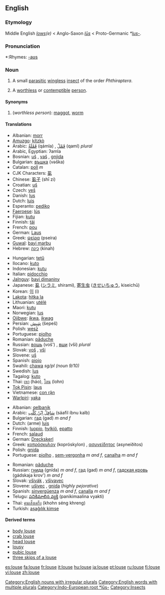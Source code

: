 {{wikipedia}}
==English==
===Etymology===
Middle English ''[[lows]](e)'' < Anglo-Saxon ''[[lus|lūs]]'' < Proto-Germanic ''*[[lus-]]''.

===Pronunciation===
*:Rhymes: [[Rhymes:English:-aʊs|-aʊs]]

===Noun===
{{en-noun|lice|pl2=louses}}

# {{italbrac|plural '''lice'''}} A small [[parasitic]] [[wingless]] [[insect]] of the order ''Phthiraptera''.
# {{italbrac|plural '''louses'''}} A [[worthless]] or [[contemptible]] [[person]].

====Synonyms====
#(''worthless person''): [[maggot]], [[worm]]

====Translations====
{{trans-top|insect}}
*Albanian: [[morr]]
*[[Amuzgo]]: [[kítzkò]]
*Arabic: [[قملة|قَمْلَةٌ]] (qámla) {{f}}, [[قمل|قَمْلٌ]] (qaml) ''plural''
*Arabic, Egyptian: ʔamla
*Bosnian: [[uš]] {{f}}, [[vaš]] {{f}}, [[gnjida]] {{f}}
*Bulgarian: [[въшка]] (vəška) {{f}}
*Catalan: [[poll]] ''m''
*CJK Characters: [[虱]]
*Chinese: [[虱子]] (shī zi)
*Croatian: [[uš]] {{f}}
*Czech: [[veš]] {{f}}
*Danish: [[lus]] {{c}}
*Dutch: [[luis#Dutch|luis]] {{f}}
*Esperanto: [[pediko]]
*[[Faeroese]]: [[lús]]
*Fijian: [[kutu]]
*Finnish: [[täi]]
*French: [[pou]] {{m}}
*German: [[Laus]] {{f}}
*Greek: [[ψείρα]] (pseíra) {{f}}
*[[Guwal]]: [[bayi marbu]]
*Hebrew: [[כינה]] (kinah) {{f}}
{{trans-mid}}
*Hungarian: [[tetű]]
*Ilocano: [[kuto]]
*Indonesian: [[kutu]]
*Italian: [[pidocchio]] {{m}}
*[[Jalnguy]]: [[bayi dimaniny]]
*Japanese: [[虱]] ([[シラミ]], shirami), [[寄生虫]] ([[きせいちゅう]], kiseichū)
*Korean: [[이]] (i)
*[[Lakota]]: [[hitka la]]
*Lithuanian: [[utėlė]] {{f}}
*Maori: [[kutu]]
*Norwegian: [[lus]] {{c}}
*[[Ojibwe]]: [[ikwa]], [[ikwag]] {{p}}
*Persian: [[شپش|شِپِش]] (šepeš)
*Polish: [[wesz]] {{f}}
*Portuguese: [[piolho]] {{m}}
*Romanian: [[păduche]] {{m}}
*Russian: [[вошь]] (voš') {{f}}, [[вши]] (vši) ''plural''
*Slovak: [[voš]] {{f}}, [[vši]] {{p}}
*Slovene: [[uš]] {{f}}
*Spanish: [[piojo]] {{m}}
*Swahili: [[chawa]] ''sg/pl (noun 9/10)''
*Swedish: [[lus]] {{c}}
*Tagalog: [[kuto]]
*Thai: [[เหา]] (háo), [[โลน]] (lohn)
*[[Tok Pisin]]: [[laus]]
*Vietnamese: [[con rận]]
*[[Warlpiri]]: [[yaka]]
{{trans-bottom}}

{{trans-top|worthless person}}
*Albanian: [[qelbanik]]
*Arabic: [[سافل ابن كلب|سَافِلٌ اِبْنُ كَلْب]] (sáafil íbnu kalb) {{m}}
*Bulgarian: [[гад]] (gad) ''m and f''
*Dutch: (arme) [[luis]] {{m}}
*Finnish: [[luopio]], [[hylkiö]], [[epatto]]
*French: [[salaud]] {{m}}
*German: [[Dreckskerl]] {{m}}
*Greek: [[κοπρόσκυλον]] (kopróskylon) {{n}}, [[ασυνείδητος]] (asyneíðitos) {{m}}
*Polish: [[gnida]] {{f}}
*Portuguese: [[piolho]] {{m}}, [[sem-vergonha]] ''m and f'', [[canalha]] ''m and f''
{{trans-mid}}
*Romanian: [[păduche]] {{m}}
*Russian: [[гнида]] (gnída) ''m and f'', [[гад]] (gad) ''m and f'', [[гадская кровь]] (gádskaja krov') ''m and f''
*Slovak: [[všivák]] {{m}}, [[všivavec]] {{m}}
*Slovene: [[ušivec]] {{m}}, [[gnida]] {{f}} (''highly pejorative'')
*Spanish: [[sinvergüenza]] ''m and f'', [[canalla]] ''m and f''
*Telugu: [[పనికిమాలిన వ్యక్తి]] (panikimaalina vyakti)
*Thai: [[คนเส็งเคร็ง]] (khohn séng khreng)
*Turkish: [[aşağılık kimse]]
{{trans-bottom}}

====Derived terms====
* [[body louse]]
* [[crab louse]]
* [[head louse]]
* [[lousy]]
* [[pubic louse]]
* [[three skips of a louse]]

[[Category:English nouns with irregular plurals]]
[[Category:English words with multiple plurals]]
[[Category:Indo-European root *lūs-]]
[[Category:Insects]]

[[es:louse]]
[[fa:louse]]
[[fr:louse]]
[[it:louse]]
[[hu:louse]]
[[ja:louse]]
[[pt:louse]]
[[ru:louse]]
[[fi:louse]]
[[vi:louse]]
[[zh:louse]]